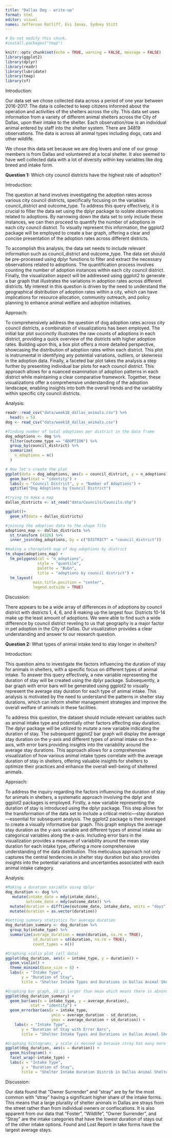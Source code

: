```yaml
---
title: "Dallas Dog - write-up"
format: html
editor: visual
names: Jefferson Ratliff, Evi Jonas, Sydney Stitt
---
```


```r
# Do not modify this chunk.
#install.packages("tmap")

knitr::opts_chunk$set(echo = TRUE, warning = FALSE, message = FALSE)
library(ggplot2)
library(dplyr)
library(readr)
library(lubridate)
library(tmap)
library(sf)
```

Introduction:

Our data set we chose collected data across a period of one year between 2016-2017. The data is collected to keep citizens informed about the operation and activities of the shelters across the city. This data set uses information from a variety of different animal shelters across the City of Dallas, upon their intake to the shelter. Each observation/row is an individual animal entered by staff into the shelter system. There are 34819 observations. The data is across all animal types including dogs, cats and other wildlife.

We chose this data set because we are dog lovers and one of our group members is from Dallas and volunteered at a local shelter. It also seemed to have well collected data with a lot of diversity within key variables like dog breed and intake form.

**Question 1:** Which city council districts have the highest rate of adoption?

Introduction:

The question at hand involves investigating the adoption rates across various city council districts, specifically focusing on the variables council_district and outcome_type. To address this query effectively, it is crucial to filter the data set using the dplyr package to isolate observations related to adoptions. By narrowing down the data set to only include these instances, we can then proceed to quantify the number of adoptions in each city council district. To visually represent this information, the ggplot2 package will be employed to create a bar graph, offering a clear and concise presentation of the adoption rates across different districts.

To accomplish this analysis, the data set needs to include relevant information such as council_district and outcome_type. The data set should be pre-processed using dplyr functions to filter and extract the necessary observations related to adoptions. The quantification process involves counting the number of adoption instances within each city council district. Finally, the visualization aspect will be addressed using ggplot2 to generate a bar graph that illustrates the variations in adoption rates across different districts. My interest in this question is driven by the need to understand the geographical distribution of adoption rates within a city, which can have implications for resource allocation, community outreach, and policy planning to enhance animal welfare and adoption initiatives.

Approach:

To comprehensively address the question of dog adoption rates across city council districts, a combination of visualizations has been employed. The initial bar plot succinctly illustrates the raw counts of adoptions in each district, providing a quick overview of the districts with higher adoption rates. Building upon this, a box plot offers a more detailed perspective, showcasing the distribution of adoption rates within each district. This plot is instrumental in identifying any potential variations, outliers, or skewness in the adoption data. Finally, a faceted bar plot takes the analysis a step further by presenting individual bar plots for each council district. This approach allows for a nuanced examination of adoption patterns in each district while maintaining a clear comparative framework. Together, these visualizations offer a comprehensive understanding of the adoption landscape, enabling insights into both the overall trends and the variability within specific city council districts.

Analysis:

```r

readr::read_csv("data/week18_dallas_animals.csv") %>%
  head(n = 5)
dog <- read_csv("data/week18_dallas_animals.csv")

#finding number of total adoptions per district in the data frame
dog_adoptions <- dog %>%
  filter(outcome_type == "ADOPTION") %>% 
  group_by(council_district) %>% 
  summarize(
    n_adoptions = n()
  )
```

```r
# Now let's create the plot
ggplot(data = dog_adoptions, aes(x = council_district, y = n_adoptions)) +
  geom_bar(stat = "identity") +
  labs(x = "Council District", y = "Number of Adoptions") +
  ggtitle("Dog Adoptions by Council District")
```

```r
#trying to make a map
dallas_districts <- st_read("data/Councils/Councils.shp")

ggplot()+
  geom_sf(data = dallas_districts)

#joining the adoption data to the shape file
adoptions_map <- dallas_districts %>%
  st_transform (4326) %>%
  inner_join(dog_adoptions, by = c("DISTRICT" = "council_district"))

#making a choropleth map of dog adoptions by district
tm_shape(adoptions_map) + 
  tm_polygons(col = "n_adoptions", 
              style = "quantile", 
              palette = "BuGn", 
              title = "adoptions by council district") + 
  tm_layout( 
            main.title.position = "center", 
            legend.outside = TRUE)
```

Discussion:

There appears to be a wide array of differences in of adoptions by council district with districts 1, 4, 6, and 8 making up the largest four. Districts 10-14 make up the least amount of adoptions. We were able to find such a wide difference by council district reveling to us that geography is a major factor in pet adoption in the City of Dallas. Our visualization provides a clear understanding and answer to our research question.

**Question 2:** What types of animal intake tend to stay longer in shelters?

Introduction:

This question aims to investigate the factors influencing the duration of stay for animals in shelters, with a specific focus on different types of animal intake. To answer this query effectively, a new variable representing the duration of stay will be created using the dplyr package. Subsequently, a bar graph with error bars will be generated using ggplot2 to visually represent the average stay duration for each type of animal intake. This analysis is motivated by the need to understand the patterns in shelter stay durations, which can inform shelter management strategies and improve the overall welfare of animals in these facilities.

To address this question, the dataset should include relevant variables such as animal intake type and potentially other factors affecting stay duration. The dplyr package will be utilized to mutate a new variable indicating the duration of stay. The subsequent ggplot2 bar graph will display the average stay duration on the y-axis and different types of animal intake on the x-axis, with error bars providing insights into the variability around the average stay durations. This approach allows for a comprehensive visualization of how various animal intake types correlate with the average duration of stay in shelters, offering valuable insights for shelters to optimize their practices and enhance the overall well-being of sheltered animals.

Approach:

To address the inquiry regarding the factors influencing the duration of stay for animals in shelters, a systematic approach involving the dplyr and ggplot2 packages is employed. Firstly, a new variable representing the duration of stay is introduced using the dplyr package. This step allows for the transformation of the data set to include a critical metric---stay duration---essential for subsequent analysis. The ggplot2 package is then leveraged to create a visually informative bar graph. This graph employs the average stay duration as the y-axis variable and different types of animal intake as categorical variables along the x-axis. Including error bars in the visualization provides a measure of variability around the mean stay duration for each intake type, offering a more comprehensive understanding of the data distribution. This meticulous approach not only captures the central tendencies in shelter stay duration but also provides insights into the potential variations and uncertainties associated with each animal intake category.

Analysis:

```r
#Making a duration variable using dplyr
dog_duration <- dog %>%
   mutate(intake_date = mdy(intake_date),
         outcome_date = mdy(outcome_date)) %>%
  mutate(duration = difftime(outcome_date, intake_date, units = "days")) %>%
  mutate(duration = as.vector(duration))

#Getting summary statistics for average duration
dog_duration_summary <- dog_duration %>%
  group_by(intake_type) %>%
  summarize(average_duration = mean(duration, na.rm = TRUE),
            sd_duration = sd(duration, na.rm = TRUE),
            count_types = n()) 

#Graphing violin plot (all data)
ggplot(dog_duration, aes(x = intake_type, y = duration)) +
  geom_violin() +
  theme_minimal(base_size = 8) +
  labs(x = "Intake Type", 
       y = "Duration of Stay", 
       title = "Shelter Intake Types and Durations in Dallas Animal Shelters in 2016 and 2017")

#Graphing bar graph, sd is larger than mean which means there is abnormal distributions
ggplot(dog_duration_summary) +
  geom_bar(aes(x = intake_type, y = average_duration), 
           stat = "identity") +
  geom_errorbar(aes(x = intake_type, 
                    ymin = average_duration - sd_duration, 
                    ymax = average_duration + sd_duration)) +
    labs(x = "Intake Type", 
       y = "Duration of Stay with Error Bars", 
       title = "Shelter Intake Types and Durations in Dallas Animal Shelters in 2016 and 2017")

#Graphing histograms, y scale is messed up because stray has many more observations than other groups
ggplot(dog_duration, aes(x = duration)) +
  geom_histogram() +
  facet_wrap(~intake_type) +
  labs(x = "Intake Type", 
       y = "Duration of Stay", 
       title = "Shelter Intake Duration Distrib in Dallas Animal Shelters in 2016 and 2017")
```

Discussion:

Our data found that "Owner Surrender" and "stray" are by far the most common with "stray" having a significant higher share of the intake forms. This means that a large plurality of shelter animals in Dallas are strays from the street rather than from individual owners or confiscations. It is also apparent from our data that "Foster", "Wildlife", "Owner Surrender", and "Stray" are the intake categories that have the lowest duration of stays out of the other intake options. Found and Lost Report in take forms have the largest average stays.

